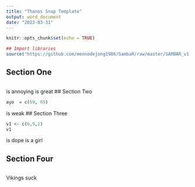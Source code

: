 ```yaml
---
title: "Thanos Snap Template"
output: word_document
date: "2023-03-31"
---
```


```r
knitr::opts_chunk$set(echo = TRUE)
```

```r
## Import libraries
source("https://github.com/mennodejong1986/SambaR/raw/master/SAMBAR_v1.09.txt")
```



## Section One

```r

```
is annoying
is great
## Section Two

```r
ayo  = c(69, 69)
```
is weak
## Section Three

```r
v1 <- c(6,9,1)
v1
```
is dope
is a girl

## Section Four

```r

```
Vikings suck